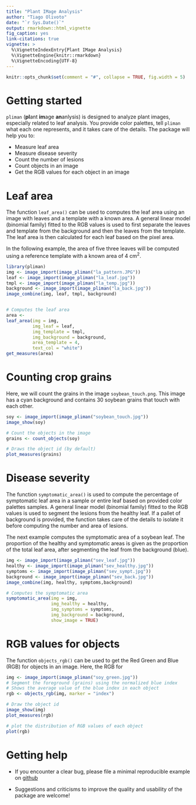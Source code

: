 ```yaml
---
title: "Plant IMage Analysis"
author: "Tiago Olivoto"
date: "`r Sys.Date()`"
output: rmarkdown::html_vignette
fig_caption: yes
link-citations: true
vignette: >
  %\VignetteIndexEntry{Plant IMage Analysis}
  %\VignetteEngine{knitr::rmarkdown}
  %\VignetteEncoding{UTF-8}
---
```


```r
knitr::opts_chunk$set(comment = "#", collapse = TRUE, fig.width = 5)
```

# Getting started
`pliman` (**pl**ant **im**age **an**anlysis) is designed to analyze plant images, especially related to leaf analysis. You provide color palettes, tell `pliman` what each one represents, and it takes care of the details. The package will help you to:

* Measure leaf area
* Measure disease severity
* Count the number of lesions
* Count objects in an image
* Get the RGB values for each object in an image


# Leaf area
The function `leaf_area()` can be used to computes the leaf area using an image with leaves and a template with a known area. A general linear model (binomial family) fitted to the RGB values is used to first separate the leaves and template from the background and then the leaves from the template. The leaf area is then calculated for each leaf based on the pixel area.

In the following example, the area of five three leaves will be computed using a reference template with a known area of 4 cm$^2$.

```r
library(pliman)
img <- image_import(image_pliman("la_pattern.JPG"))
leaf <- image_import(image_pliman("la_leaf.jpg"))
tmpl <- image_import(image_pliman("la_temp.jpg"))
background <- image_import(image_pliman("la_back.jpg"))
image_combine(img, leaf, tmpl, background)


# Computes the leaf area
area <- 
leaf_area(img = img,
          img_leaf = leaf,
          img_template = tmpl,
          img_background = background,
          area_template = 4,
          text_col = "white")
get_measures(area)
```


# Counting crop grains 

Here, we will count the grains in the image `soybean_touch.png`. This image has a cyan background and contains 30 soybean grains that touch with each other.

```r
soy <- image_import(image_pliman("soybean_touch.jpg"))
image_show(soy)

# Count the objects in the image
grains <- count_objects(soy)

# Draws the object id (by default)
plot_measures(grains)
```



# Disease severity
The function `symptomatic_area()` is used to compute the percentage of symptomatic leaf area in a sample or entire leaf based on provided color palettes samples. A general linear model (binomial family) fitted to the RGB values is used to segment the lesions from the healthy leaf. If a pallet of background is provided, the function takes care of the details to isolate it before computing the number and area of lesions.

The next example computes the symptomatic area of a soybean leaf. The proportion of the healthy and symptomatic areas is given as the proportion of the total leaf area, after segmenting the leaf from the background (blue).

```r
img <- image_import(image_pliman("sev_leaf.jpg"))
healthy <- image_import(image_pliman("sev_healthy.jpg"))
symptoms <- image_import(image_pliman("sev_sympt.jpg"))
background <- image_import(image_pliman("sev_back.jpg"))
image_combine(img, healthy, symptoms,background)

# Computes the symptomatic area
symptomatic_area(img = img,
                 img_healthy = healthy,
                 img_symptoms = symptoms,
                 img_background = background,
                 show_image = TRUE)
```


# RGB values for objects
The function `objects_rgb()` can be used to get the Red Green and Blue (RGB) for objects in an image. Here, the RGB for 

```r
img <- image_import(image_pliman("soy_green.jpg"))
# Segment the foreground (grains) using the normalized blue index
# Shows the average value of the blue index in each object
rgb <- objects_rgb(img, marker = "index")

# Draw the object id
image_show(img)
plot_measures(rgb)

# plot the distribution of RGB values of each object
plot(rgb)
```



# Getting help

-   If you encounter a clear bug, please file a minimal reproducible example on [github](https://github.com/TiagoOlivoto/pliman/issues)

-   Suggestions and criticisms to improve the quality and usability of the package are welcome!
